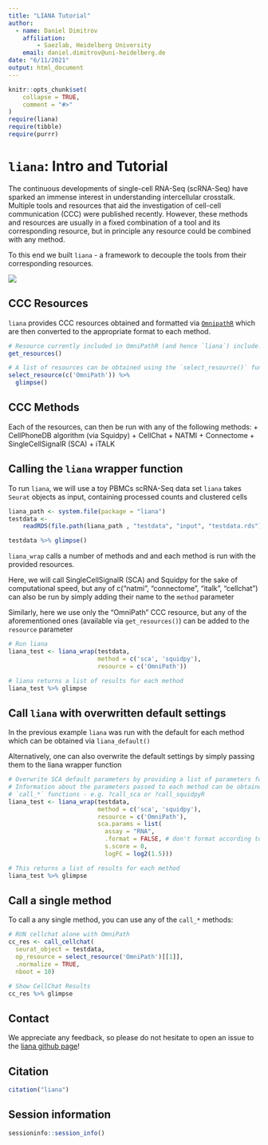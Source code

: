 ```yaml
---
title: "LIANA Tutorial"
author:
  - name: Daniel Dimitrov
    affiliation:
        - Saezlab, Heidelberg University
    email: daniel.dimitrov@uni-heidelberg.de
date: "6/11/2021"
output: html_document
---
```


```r
knitr::opts_chunk$set(
    collapse = TRUE,
    comment = "#>"
)
require(liana)
require(tibble)
require(purrr)
```

# `liana`: Intro and Tutorial

The continuous developments of single-cell RNA-Seq (scRNA-Seq) have sparked an immense interest in understanding intercellular crosstalk. Multiple tools and resources that aid the investigation of cell-cell communication (CCC) were published recently. However, these methods and resources are usually in a fixed combination of a tool and its corresponding resource, but in principle any resource could be combined with any method.

To this end we built `liana` - a framework to decouple the tools from their corresponding resources.

![](../ligrec_pipe.png)


## CCC Resources
`liana` provides CCC resources obtained and formatted via [`OmnipathR`](https://github.com/saezlab/OmnipathR) which are then converted to the appropriate format to each method.
```r
# Resource currently included in OmniPathR (and hence `liana`) include:
get_resources()

# A list of resources can be obtained using the `select_resource()` function:
select_resource(c('OmniPath')) %>%
  glimpse()
```
  
  
## CCC Methods
Each of the resources, can then be run with any of the following methods:
+ CellPhoneDB algorithm (via Squidpy)
+ CellChat
+ NATMI
+ Connectome
+ SingleCellSignalR (SCA)
+ iTALK


## Calling the `liana` wrapper function

To run `liana`, we will use a toy PBMCs scRNA-Seq data set
`liana` takes `Seurat` objects as input, containing processed counts and clustered cells
```r
liana_path <- system.file(package = "liana")
testdata <-
    readRDS(file.path(liana_path , "testdata", "input", "testdata.rds"))

testdata %>% glimpse()
```

`liana_wrap` calls a number of methods and and each method is run with the provided resources.

Here, we will call SingleCellSignalR (SCA) and Squidpy for the sake of computational speed,
but any of c("natmi", "connectome", "italk", "cellchat") can also be run by simply adding their name to the `method` parameter

Similarly, here we use only the "OmniPath" CCC resource, but any of the 
aforementioned ones (available via `get_resources()`) can be added to the `resource` parameter
```r
# Run liana
liana_test <- liana_wrap(testdata,
                         method = c('sca', 'squidpy'),
                         resource = c('OmniPath'))

# liana returns a list of results for each method
liana_test %>% glimpse
```

## Call `liana` with overwritten default settings
In the previous example `liana` was run with the default for each method which can be obtained via `liana_default()`

Alternatively, one can also overwrite the default settings by simply passing them to the liana wrapper function
```r
# Overwrite SCA default parameters by providing a list of parameters for the method
# Information about the parameters passed to each method can be obtained via
# `call_*` functions - e.g. ?call_sca or ?call_squidpyR 
liana_test <- liana_wrap(testdata,
                         method = c('sca', 'squidpy'),
                         resource = c('OmniPath'),
                         sca.params = list(
                           assay = "RNA",
                           .format = FALSE, # don't format according to liana
                           s.score = 0,
                           logFC = log2(1.5)))

# This returns a list of results for each method
liana_test %>% glimpse
```



## Call a single method
To call a any single method, you can use any of the `call_*` methods:
```r
# RUN cellchat alone with OmniPath
cc_res <- call_cellchat(
  seurat_object = testdata,
  op_resource = select_resource('OmniPath')[[1]],
  .normalize = TRUE,
  nboot = 10)

# Show CellChat Results
cc_res %>% glimpse
```

## Contact
We appreciate any feedback, so please do not hesitate to open an issue to the [liana github page](https://github.com/saezlab/liana)!

## Citation
```r
citation("liana")
```

## Session information
```r
sessioninfo::session_info()
```

